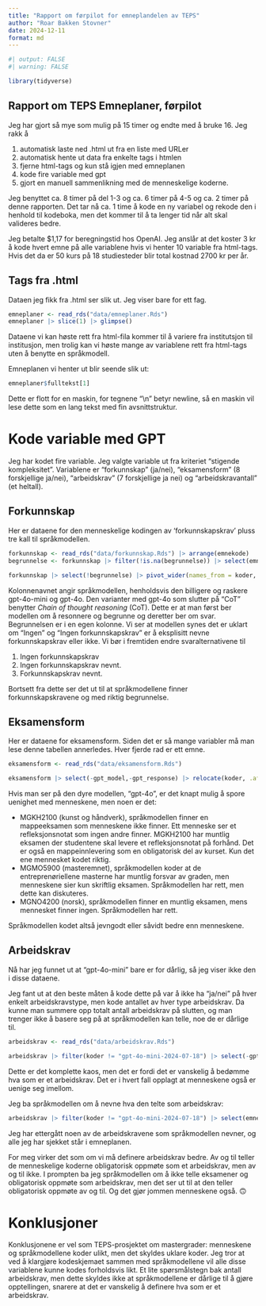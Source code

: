```yaml
---
title: "Rapport om førpilot for emneplandelen av TEPS"
author: "Roar Bakken Stovner"
date: 2024-12-11
format: md
---
```


```r
#| output: FALSE
#| warning: FALSE

library(tidyverse)
```

## Rapport om TEPS Emneplaner, førpilot

Jeg har gjort så mye som mulig på 15 timer og endte med å bruke 16. Jeg rakk å

1.  automatisk laste ned .html ut fra en liste med URLer
2.  automatisk hente ut data fra enkelte tags i htmlen
3.  fjerne html-tags og kun stå igjen med emneplanen
4.  kode fire variable med gpt
5.  gjort en manuell sammenlikning med de menneskelige koderne.

Jeg benyttet ca. 8 timer på del 1-3 og ca. 6 timer på 4-5 og ca. 2 timer på denne rapporten. Det tar nå ca. 1 time å kode en ny variabel og rekode den i henhold til kodeboka, men det kommer til å ta lenger tid når alt skal valideres bedre.

Jeg betalte $1,17 for beregningstid hos OpenAI. Jeg anslår at det koster 3 kr å kode hvert emne på alle variablene hvis vi henter 10 variable fra html-tags. Hvis det da er 50 kurs på 18 studiesteder blir total kostnad 2700 kr per år.

## Tags fra .html

Dataen jeg fikk fra .html ser slik ut. Jeg viser bare for ett fag.

```r
emneplaner <- read_rds("data/emneplaner.Rds")
emneplaner |> slice(1) |> glimpse()
```

Dataene vi kan høste rett fra html-fila kommer til å variere fra institutsjon til institusjon, men trolig kan vi høste mange av variablene rett fra html-tags uten å benytte en språkmodell.

Emneplanen vi henter ut blir seende slik ut:

```r
emneplaner$fulltekst[1]
```

Dette er flott for en maskin, for tegnene "\\n" betyr newline, så en maskin vil lese dette som en lang tekst med fin avsnittstruktur.

# Kode variable med GPT

Jeg har kodet fire variable. Jeg valgte variable ut fra kriteriet "stigende kompleksitet". Variablene er "forkunnskap" (ja/nei), "eksamensform" (8 forskjellige ja/nei), "arbeidskrav" (7 forskjellige ja nei) og "arbeidskravantall" (et heltall).

## Forkunnskap

Her er dataene for den menneskelige kodingen av 'forkunnskapskrav' pluss tre kall til språkmodellen.

```r
forkunnskap <- read_rds("data/forkunnskap.Rds") |> arrange(emnekode)
begrunnelse <- forkunnskap |> filter(!is.na(begrunnelse)) |> select(emnekode,begrunnelse)

forkunnskap |> select(!begrunnelse) |> pivot_wider(names_from = koder, values_from = Forkunnskapskrav) |> select(-human3) |> left_join(begrunnelse, by = "emnekode") |> tinytable::tt()
```

Kolonnenavnet angir språkmodellen, henholdsvis den billigere og raskere gpt-4o-mini og gpt-4o. Den varianter med gpt-4o som slutter på "CoT" benytter *Chain of thought reasoning* (CoT). Dette er at man først ber modellen om å resonnere og begrunne og deretter ber om svar. Begrunnelsen er i en egen kolonne. Vi ser at modellen synes det er uklart om "Ingen" og "Ingen forkunnskapskrav" er å eksplisitt nevne forkunnskapskrav eller ikke. Vi bør i fremtiden endre svaralternativene til

1.  Ingen forkunnskapskrav
2.  Ingen forkunnskapskrav nevnt.
3.  Forkunnskapskrav nevnt.

Bortsett fra dette ser det ut til at språkmodellene finner forkunnskapskravene og med riktig begrunnelse.

## Eksamensform

Her er dataene for eksamensform. Siden det er så mange variabler må man lese denne tabellen annerledes. Hver fjerde rad er ett emne.

```r
eksamensform <- read_rds("data/eksamensform.Rds")

eksamensform |> select(-gpt_model,-gpt_response) |> relocate(koder, .after = emnekode) |> tinytable::tt()
```

Hvis man ser på den dyre modellen, "gpt-4o", er det knapt mulig å spore uenighet med menneskene, men noen er det:

-   MGKH2100 (kunst og håndverk), språkmodellen finner en mappeeksamen som menneskene ikke finner. Ett menneske ser et refleksjonsnotat som ingen andre finner. MGKH2100 har muntlig eksamen der studentene skal levere et refleksjonsnotat på forhånd. Det er også en mappeinnlevering som en obligatorisk del av kurset. Kun det ene mennesket kodet riktig.\
-   MGMO5900 (masteremnet), språkmodellen koder at de entreprenøriellene masterne har muntlig forsvar av graden, men menneskene sier kun skriftlig eksamen. Språkmodellen har rett, men dette kan diskuteres.
-   MGNO4200 (norsk), språkmodellen finner en muntlig eksamen, mens mennesket finner ingen. Språkmodellen har rett.

Språkmodellen kodet altså jevngodt eller såvidt bedre enn menneskene.

## Arbeidskrav

Nå har jeg funnet ut at "gpt-4o-mini" bare er for dårlig, så jeg viser ikke den i disse dataene.

Jeg fant ut at den beste måten å kode dette på var å ikke ha "ja/nei" på hver enkelt arbeidskravstype, men kode antallet av hver type arbeidskrav. Da kunne man summere opp totalt antall arbeidskrav på slutten, og man trenger ikke å basere seg på at språkmodellen kan telle, noe de er dårlige til.

```r
arbeidskrav <- read_rds("data/arbeidskrav.Rds")

arbeidskrav |> filter(koder != "gpt-4o-mini-2024-07-18") |> select(-gpt_response) |> tinytable::tt()
```

Dette er det komplette kaos, men det er fordi det er vanskelig å bedømme hva som er et arbeidskrav. Det er i hvert fall opplagt at menneskene også er uenige seg imellom.

Jeg ba språkmodellen om å nevne hva den telte som arbeidskrav:

```r
arbeidskrav |> filter(koder != "gpt-4o-mini-2024-07-18") |> select(emnekode, koder, Arbeidskravantall, gpt_response) |> tinytable::tt()
```

Jeg har ettergått noen av de arbeidskravene som språkmodellen nevner, og alle jeg har sjekket står i emneplanen.

For meg virker det som om vi må definere arbeidskrav bedre. Av og til teller de menneskelige koderne obligatorisk oppmøte som et arbeidskrav, men av og til ikke. I prompten ba jeg språkmodellen om å ikke telle eksamener og obligatorisk oppmøte som arbeidskrav, men det ser ut til at den teller obligatorisk oppmøte av og til. Og det gjør jommen menneskene også. 🙃

# Konklusjoner

Konklusjonene er vel som TEPS-prosjektet om mastergrader: menneskene og språkmodellene koder ulikt, men det skyldes uklare koder. Jeg tror at ved å klargjøre kodeskjemaet sammen med språkmodellene vil alle disse variablene kunne kodes forholdsvis likt. Et lite spørsmålstegn bak antall arbeidskrav, men dette skyldes ikke at språkmodellene er dårlige til å gjøre opptellingen, snarere at det er vanskelig å definere hva som er et arbeidskrav.
